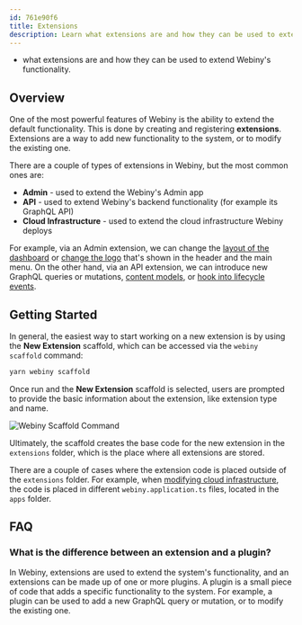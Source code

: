```yaml
---
id: 761e90f6
title: Extensions
description: Learn what extensions are and how they can be used to extend Webiny's functionality.
---
```



<WhatYouWillLearn>

  - what extensions are and how they can be used to extend Webiny's functionality.

</WhatYouWillLearn>

## Overview

One of the most powerful features of Webiny is the ability to extend the default functionality. This is done by creating and registering **extensions**. Extensions are a way to add new functionality to the system, or to modify the existing one.

There are a couple of types of extensions in Webiny, but the most common ones are:

- **Admin** - used to extend the Webiny's Admin app
- **API** - used to extend Webiny's backend functionality (for example its GraphQL API)
- **Cloud Infrastructure** - used to extend the cloud infrastructure Webiny deploys

For example, via an Admin extension, we can change the [layout of the dashboard](/docs/admin-area/extending/custom-dashboard) or [change the logo](/docs/admin-area/extending/change-logo) that's shown in the header and the main menu. On the other hand, via an API extension, we can introduce new GraphQL queries or mutations, [content models](/docs/headless-cms/extending/content-models-via-code), or [hook into lifecycle events](/docs/headless-cms/references/lifecycle-events).

## Getting Started

In general, the easiest way to start working on a new extension is by using the **New Extension** scaffold, which can be accessed via the `webiny scaffold` command:

```bash
yarn webiny scaffold
```

Once run and the **New Extension** scaffold is selected, users are prompted to provide the basic information about the extension, like extension type and name.

<Image src={webinyScaffoldCommand} alt="Webiny Scaffold Command" />

Ultimately, the scaffold creates the base code for the new extension in the `extensions` folder, which is the place where all extensions are stored.

<Alert type="info">

   There are a couple of cases where the extension code is placed outside of the `extensions` folder. For example, when [modifying cloud infrastructure](/docs/infrastructure/basics/modify-cloud-infrastructure), the code is placed in different `webiny.application.ts` files, located in the `apps` folder.

</Alert>

## FAQ

### What is the difference between an extension and a plugin?

In Webiny, extensions are used to extend the system's functionality, and an extensions can be made up of one or more plugins. A plugin is a small piece of code that adds a specific functionality to the system. For example, a plugin can be used to add a new GraphQL query or mutation, or to modify the existing one.
